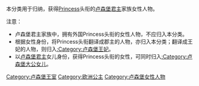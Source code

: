 本分类用于归纳，获得[[Princess|Princess]]头衔的[[卢森堡君主|卢森堡君主]]家族女性人物。

注意：
*卢森堡君主家族中，拥有外国Princess头衔的女性人物，不应归入本分类。
*根据女性身份，将Princess头衔翻译成郡主的人物，亦归入本分类；翻译成王妃的人物，则归入[[:Category:卢森堡王妃|:Category:卢森堡王妃]]。
*以[[卢森堡君主|卢森堡君主]]女儿身份，获得Princess头衔的女性，可同时归入[[:Category:卢森堡大公女儿|:Category:卢森堡大公女儿]]。

[[Category:卢森堡王室|Category:卢森堡王室]]
[[Category:欧洲公主|Category:欧洲公主]]
[[Category:卢森堡女性人物|Category:卢森堡女性人物]]
